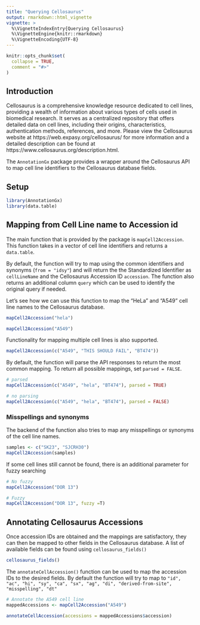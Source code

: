 ```yaml
---
title: "Querying Cellosaurus"
output: rmarkdown::html_vignette
vignette: >
  %\VignetteIndexEntry{Querying Cellosaurus}
  %\VignetteEngine{knitr::rmarkdown}
  %\VignetteEncoding{UTF-8}
---
```


```r
knitr::opts_chunk$set(
  collapse = TRUE,
  comment = "#>"
)
```

## Introduction
Cellosaurus is a comprehensive knowledge resource dedicated to cell lines,
providing a wealth of information about various types of cells used in
biomedical research. It serves as a centralized repository that offers
detailed data on cell lines, including their origins, characteristics,
authentication methods, references, and more. Please view the Cellosaurus
website at https://web.expasy.org/cellosaurus/ for more information and
a detailed description can be found at https://www.cellosaurus.org/description.html.

The `AnnotationGx` package provides a wrapper around the Cellosaurus API to 
map cell line identifiers to the Cellosaurus database fields. 

## Setup

```r
library(AnnotationGx)
library(data.table)

```


## Mapping from Cell Line name to Accession id
The main function that is provided by the package is `mapCell2Accession`. This function
takes in a vector of cell line identifiers and returns a `data.table`. 

By default, the function will try to map using the common identifiers and synonyms (`from = "idsy"`) and 
will return the the Standardized Identifier as `cellLineName` and the Cellosaurus Accession ID `accession`. 
The function also returns an additional column `query` which can be used to identify the original query if needed. 

Let's see how we can use this function to map the "HeLa" and "A549" cell line names
to the Cellosaurus database. 
```r
mapCell2Accession("hela")
```

```r
mapCell2Accession("A549")
```

Functionality for mapping multiple cell lines is also supported.
``` r
mapCell2Accession(c("A549", "THIS SHOULD FAIL", "BT474"))
```


By default, the function will parse the API responses to return the most common mapping. 
To return all possible mappings, set `parsed = FALSE`.

```R
# parsed
mapCell2Accession(c("A549", "hela", "BT474"), parsed = TRUE)

# no parsing
mapCell2Accession(c("A549", "hela", "BT474"), parsed = FALSE)
```


### Misspellings and synonyms
The backend of the function also tries to map any misspellings or synonyms of the cell line names.
```R

samples <- c("SK23", "SJCRH30")
mapCell2Accession(samples)

```


If some cell lines still cannot be found, there is an additional parameter for fuzzy searching 
```R

# No fuzzy 
mapCell2Accession("DOR 13")

# Fuzzy
mapCell2Accession("DOR 13", fuzzy =T)

```



## Annotating Cellosaurus Accessions

Once accession IDs are obtained and the mappings are satisfactory, they can then be mapped to other fields in the Cellosaurus database.
A list of available fields can be found using `cellosaurus_fields()`

```R
cellosaurus_fields()
```


The `annotateCellAccession()` function can be used to map the accession IDs to the desired fields.
By default the function will try to map to `"id", "ac", "hi", "sy", "ca", "sx", "ag", "di", "derived-from-site", "misspelling", "dt"`

```R

# Annotate the A549 cell line
mappedAccessions <- mapCell2Accession("A549")

annotateCellAccession(accessions = mappedAccessions$accession)

```
